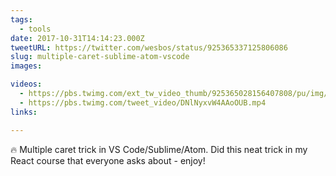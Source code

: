 ```yaml
---
tags:
  - tools
date: 2017-10-31T14:14:23.000Z
tweetURL: https://twitter.com/wesbos/status/925365337125806086
slug: multiple-caret-sublime-atom-vscode
images:

videos:
  - https://pbs.twimg.com/ext_tw_video_thumb/925365028156407808/pu/img/VOuOnALst5PfwXsF.mp4
  - https://pbs.twimg.com/tweet_video/DNlNyxvW4AAoOUB.mp4
links:

---
```

🔥 Multiple caret trick in VS Code/Sublime/Atom. Did this neat trick in my React course that everyone asks about - enjoy!
